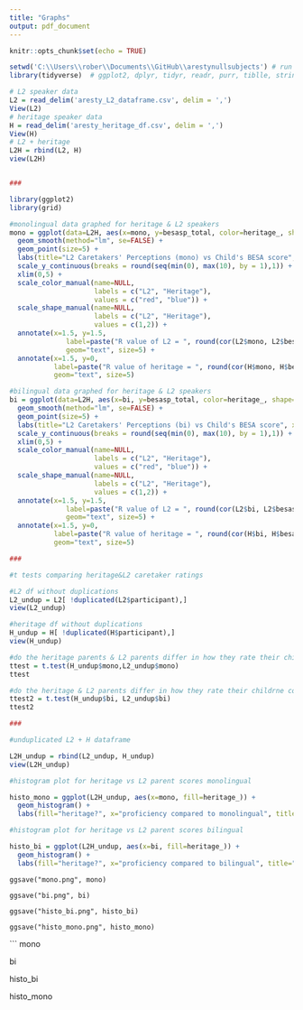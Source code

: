 ```yaml
---
title: "Graphs"
output: pdf_document
---
```


```r
knitr::opts_chunk$set(echo = TRUE)
```


```r
setwd('C:\\Users\\rober\\Documents\\GitHub\\arestynullsubjects') # run with Ctrl + Enter
library(tidyverse)  # ggplot2, dplyr, tidyr, readr, purr, tiblle, stringr, forcats

# L2 speaker data
L2 = read_delim('aresty_L2_dataframe.csv', delim = ',') 
View(L2)
# heritage speaker data
H = read_delim('aresty_heritage_df.csv', delim = ',')
View(H)
# L2 + heritage
L2H = rbind(L2, H)
view(L2H)


###

library(ggplot2)
library(grid)

#monolingual data graphed for heritage & L2 speakers
mono = ggplot(data=L2H, aes(x=mono, y=besasp_total, color=heritage_, shape=heritage_)) +
  geom_smooth(method="lm", se=FALSE) +
  geom_point(size=5) +
  labs(title="L2 Caretakers' Perceptions (mono) vs Child's BESA score", x="Caretaker's perception against monolinguals", y="Child's BESA score", shape="heritage?") +  
  scale_y_continuous(breaks = round(seq(min(0), max(10), by = 1),1)) +
  xlim(0,5) +
  scale_color_manual(name=NULL,
                     labels = c("L2", "Heritage"),
                     values = c("red", "blue")) +
  scale_shape_manual(name=NULL,
                     labels = c("L2", "Heritage"),
                     values = c(1,2)) +
  annotate(x=1.5, y=1.5, 
              label=paste("R value of L2 = ", round(cor(L2$mono, L2$besasp_total),2)), 
              geom="text", size=5) +
  annotate(x=1.5, y=0, 
           label=paste("R value of heritage = ", round(cor(H$mono, H$besasp_total),2)), 
           geom="text", size=5)

#bilingual data graphed for heritage & L2 speakers
bi = ggplot(data=L2H, aes(x=bi, y=besasp_total, color=heritage_, shape=heritage_)) +
  geom_smooth(method="lm", se=FALSE) +
  geom_point(size=5) +
  labs(title="L2 Caretakers' Perceptions (bi) vs Child's BESA score", x="Caretaker's perception against bilinguals", y="Child's BESA score", shape="heritage?") +  
  scale_y_continuous(breaks = round(seq(min(0), max(10), by = 1),1)) +
  xlim(0,5) +
  scale_color_manual(name=NULL,
                     labels = c("L2", "Heritage"),
                     values = c("red", "blue")) +
  scale_shape_manual(name=NULL,
                     labels = c("L2", "Heritage"),
                     values = c(1,2)) +
  annotate(x=1.5, y=1.5, 
              label=paste("R value of L2 = ", round(cor(L2$bi, L2$besasp_total),2)), 
              geom="text", size=5) +
  annotate(x=1.5, y=0, 
           label=paste("R value of heritage = ", round(cor(H$bi, H$besasp_total),2)), 
           geom="text", size=5)

###

#t tests comparing heritage&L2 caretaker ratings

#L2 df without duplications
L2_undup = L2[ !duplicated(L2$participant),]
view(L2_undup)

#heritage df without duplications
H_undup = H[ !duplicated(H$participant),]
view(H_undup)

#do the heritage parents & L2 parents differ in how they rate their children compared to monolinguals?
ttest = t.test(H_undup$mono,L2_undup$mono)
ttest

#do the heritage & L2 parents differ in how they rate their childrne compared to bilinguals?
ttest2 = t.test(H_undup$bi, L2_undup$bi)
ttest2

###

#unduplicated L2 + H dataframe

L2H_undup = rbind(L2_undup, H_undup)
view(L2H_undup)

#histogram plot for heritage vs L2 parent scores monolingual

histo_mono = ggplot(L2H_undup, aes(x=mono, fill=heritage_)) +
  geom_histogram() +
  labs(fill="heritage?", x="proficiency compared to monolingual", title="Heritage vs L2 Children's Proficiency Scores Compared to Monolinguals")

#histogram plot for heritage vs L2 parent scores bilingual

histo_bi = ggplot(L2H_undup, aes(x=bi, fill=heritage_)) +
  geom_histogram() +
  labs(fill="heritage?", x="proficiency compared to bilingual", title="Heritage vs L2 Children's Proficiency Scores Compared to Bilinguals")
```

```
ggsave("mono.png", mono)

ggsave("bi.png", bi)

ggsave("histo_bi.png", histo_bi)

ggsave("histo_mono.png", histo_mono)
```

```
mono

bi

histo_bi

histo_mono

